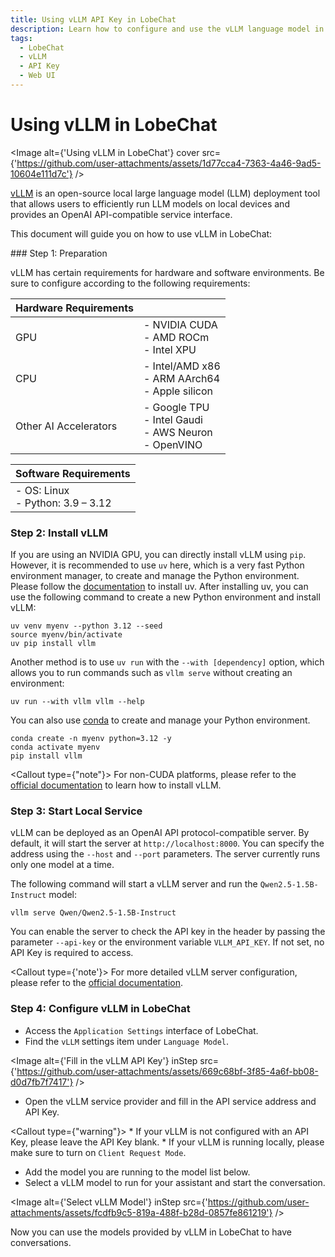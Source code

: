 ```yaml
---
title: Using vLLM API Key in LobeChat
description: Learn how to configure and use the vLLM language model in LobeChat, obtain an API key, and start a conversation.
tags:
  - LobeChat
  - vLLM
  - API Key
  - Web UI
---
```


# Using vLLM in LobeChat

<Image alt={'Using vLLM in LobeChat'} cover src={'https://github.com/user-attachments/assets/1d77cca4-7363-4a46-9ad5-10604e111d7c'} />

[vLLM](https://github.com/vllm-project/vllm) is an open-source local large language model (LLM) deployment tool that allows users to efficiently run LLM models on local devices and provides an OpenAI API-compatible service interface.

This document will guide you on how to use vLLM in LobeChat:

<Steps>
  ### Step 1: Preparation

  vLLM has certain requirements for hardware and software environments. Be sure to configure according to the following requirements:

  | Hardware Requirements |                                                                         |
  | --------------------- | ----------------------------------------------------------------------- |
  | GPU                   | - NVIDIA CUDA <br /> - AMD ROCm <br /> - Intel XPU                      |
  | CPU                   | - Intel/AMD x86 <br /> - ARM AArch64 <br /> - Apple silicon             |
  | Other AI Accelerators | - Google TPU <br /> - Intel Gaudi <br /> - AWS Neuron <br /> - OpenVINO |

  | Software Requirements                   |
  | --------------------------------------- |
  | - OS: Linux <br /> - Python: 3.9 – 3.12 |

  ### Step 2: Install vLLM

  If you are using an NVIDIA GPU, you can directly install vLLM using `pip`. However, it is recommended to use `uv` here, which is a very fast Python environment manager, to create and manage the Python environment. Please follow the [documentation](https://docs.astral.sh/uv/#getting-started) to install uv. After installing uv, you can use the following command to create a new Python environment and install vLLM:

  ```shell
  uv venv myenv --python 3.12 --seed
  source myenv/bin/activate
  uv pip install vllm
  ```

  Another method is to use `uv run` with the `--with [dependency]` option, which allows you to run commands such as `vllm serve` without creating an environment:

  ```shell
  uv run --with vllm vllm --help
  ```

  You can also use [conda](https://docs.conda.io/projects/conda/en/latest/user-guide/getting-started.html) to create and manage your Python environment.

  ```shell
  conda create -n myenv python=3.12 -y
  conda activate myenv
  pip install vllm
  ```

  <Callout type={"note"}>
    For non-CUDA platforms, please refer to the [official documentation](https://docs.vllm.ai/en/latest/getting_started/installation/index.html#installation-index) to learn how to install vLLM.
  </Callout>

  ### Step 3: Start Local Service

  vLLM can be deployed as an OpenAI API protocol-compatible server. By default, it will start the server at `http://localhost:8000`. You can specify the address using the `--host` and `--port` parameters. The server currently runs only one model at a time.

  The following command will start a vLLM server and run the `Qwen2.5-1.5B-Instruct` model:

  ```shell
  vllm serve Qwen/Qwen2.5-1.5B-Instruct
  ```

  You can enable the server to check the API key in the header by passing the parameter `--api-key` or the environment variable `VLLM_API_KEY`. If not set, no API Key is required to access.

  <Callout type={'note'}>
    For more detailed vLLM server configuration, please refer to the [official documentation](https://docs.vllm.ai/en/latest/).
  </Callout>

  ### Step 4: Configure vLLM in LobeChat

  - Access the `Application Settings` interface of LobeChat.
  - Find the `vLLM` settings item under `Language Model`.

  <Image alt={'Fill in the vLLM API Key'} inStep src={'https://github.com/user-attachments/assets/669c68bf-3f85-4a6f-bb08-d0d7fb7f7417'} />

  - Open the vLLM service provider and fill in the API service address and API Key.

  <Callout type={"warning"}>
    * If your vLLM is not configured with an API Key, please leave the API Key blank.
    * If your vLLM is running locally, please make sure to turn on `Client Request Mode`.
  </Callout>

  - Add the model you are running to the model list below.
  - Select a vLLM model to run for your assistant and start the conversation.

  <Image alt={'Select vLLM Model'} inStep src={'https://github.com/user-attachments/assets/fcdfb9c5-819a-488f-b28d-0857fe861219'} />
</Steps>

Now you can use the models provided by vLLM in LobeChat to have conversations.
